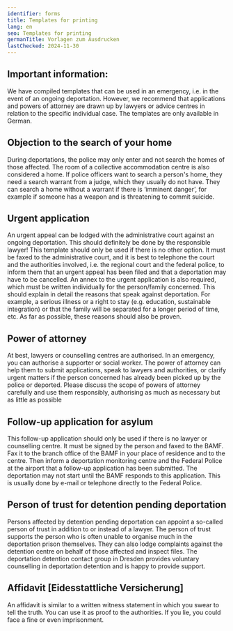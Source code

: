 ```yaml
---
identifier: forms
title: Templates for printing
lang: en
seo: Templates for printing
germanTitle: Vorlagen zum Ausdrucken
lastChecked: 2024-11-30
---
```


## Important information:

We have compiled templates that can be used in an emergency, i.e. in the event of an ongoing deportation. However, we recommend that applications and powers of attorney are drawn up by lawyers or <InternalShortLink identifier="contacts">advice centres</InternalShortLink> in relation to the specific individual case. The templates are only available in German.

## Objection to the search of your home

<ExternalShortLink identifier="form_search"/>

During deportations, the police may only enter and not search the homes of those affected. The room of a collective accommodation centre is also considered a home. If police officers want to search a person's home, they need a search warrant from a judge, which they usually do not have. They can search a home without a warrant if there is ‘imminent danger’, for example if someone has a weapon and is threatening to commit suicide.

## Urgent application

<ExternalShortLink identifier="form_eilantrag"/>

An urgent appeal can be lodged with the administrative court against an ongoing deportation. This should definitely be done by the responsible lawyer! This template should only be used if there is no other option. It must be faxed to the administrative court, and it is best to telephone the court and the authorities involved, i.e. the regional court and the federal police, to inform them that an urgent appeal has been filed and that a deportation may have to be cancelled. An annex to the urgent application is also required, which must be written individually for the person/family concerned. This should explain in detail the reasons that speak against deportation. For example, a serious illness or a right to stay (e.g. education, sustainable integration) or that the family will be separated for a longer period of time, etc. As far as possible, these reasons should also be proven.

## Power of attorney

<ExternalShortLink identifier="form_vollmacht"/>

At best, lawyers or counselling centres are authorised. In an emergency, you can authorise a supporter or social worker. The power of attorney can help them to submit applications, speak to lawyers and authorities, or clarify urgent matters if the person concerned has already been picked up by the police or deported. Please discuss the scope of powers of attorney carefully and use them responsibly, authorising as much as necessary but as little as possible

## Follow-up application for asylum

<ExternalShortLink identifier="form_followup"/>

This follow-up application should only be used if there is no lawyer or counselling centre. It must be signed by the person and faxed to the BAMF. Fax it to the branch office of the BAMF in your place of residence and to the centre. Then inform a deportation monitoring centre and the Federal Police at the airport that a follow-up application has been submitted. The deportation may not start until the BAMF responds to this application. This is usually done by e-mail or telephone directly to the Federal Police.

## Person of trust for detention pending deportation

<ExternalShortLink identifier="form_detention"/>

Persons affected by detention pending deportation can appoint a so-called person of trust in addition to or instead of a lawyer. The person of trust supports the person who is often unable to organise much in the deportation prison themselves. They can also lodge complaints against the detention centre on behalf of those affected and inspect files. The deportation detention contact group in Dresden provides voluntary counselling in deportation detention and is happy to provide support.

## Affidavit [Eidesstattliche Versicherung] 

<ExternalShortLink identifier="form_affirmation"/>

An affidavit is similar to a written witness statement in which you swear to tell the truth. You can use it as proof to the authorities. If you lie, you could face a fine or even imprisonment.
